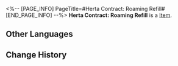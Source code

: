 <%-- [PAGE_INFO]
PageTitle=#Herta Contract: Roaming Refill#
[END_PAGE_INFO] --%>
{{Item Infobox
|id          = 310011
|image       = Item Herta Contract- Roaming Refill.png
|type        = 
|invCategory = Valuables
|rarity      = 4
|effect      = 
|description = A mutual aid contract between Herta and the Express. She will help the Express whenever she can, in exchange for treasures found during trailblazing.
}}
'''Herta Contract: Roaming Refill''' is a [[Item]].

==Other Languages==
{{Other Languages
|en   = Herta Contract: Roaming Refill
|zhs  = 黑塔 • 漫游补充协议
|zht  = 黑塔•漫遊補充協議
|ja   = ヘルタ・漫遊補充協定
|ko   = 헤르타 • 로밍 보충 협의
|es   = Herta - Contrato de abastecimiento itinerante
|fr   = Contrat de recharge itinérante de Herta
|ru   = «Герта»: Контракт на поставки в путешествиях
|th   = Herta - พันธสัญญาเติมเต็มการเดินทาง
|vi   = Herta - Thỏa Thuận Bổ Sung Du Ngoạn
|de   = Hertas Vertrag &ndash; Roamingauffüllung
|id   = Herta Contract: Roaming Refill
|pt   = Contrato de Herta: Refil Itinerante
}}

==Change History==
{{Change History|2.0}}